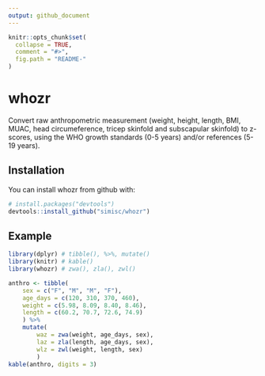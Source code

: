 ```yaml
---
output: github_document
---
```


<!-- README.md is generated from README.Rmd. Please edit that file -->

```r
knitr::opts_chunk$set(
  collapse = TRUE,
  comment = "#>",
  fig.path = "README-"
)
```

# whozr

Convert raw anthropometric measurement (weight, height, length, BMI, MUAC, head circumeference, tricep skinfold and subscapular skinfold) to z-scores, using the WHO growth standards (0-5 years) and/or references (5-19 years).

## Installation

You can install whozr from github with:

```r
# install.packages("devtools")
devtools::install_github("simisc/whozr")
```

## Example

```r
library(dplyr) # tibble(), %>%, mutate()
library(knitr) # kable()
library(whozr) # zwa(), zla(), zwl()
```


```r
anthro <- tibble(
    sex = c("F", "M", "M", "F"),
    age_days = c(120, 310, 370, 460),
    weight = c(5.98, 8.09, 8.40, 8.46),
    length = c(60.2, 70.7, 72.6, 74.9)
    ) %>%
    mutate(
        waz = zwa(weight, age_days, sex),
        laz = zla(length, age_days, sex),
        wlz = zwl(weight, length, sex)
        )
kable(anthro, digits = 3)
```

